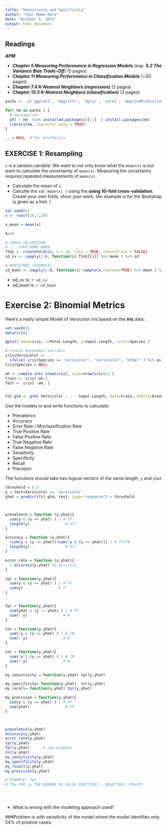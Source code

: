 ```yaml
---
title: "Sensitivity and Specificity"
author: "Your Name Here"
date: "October 5, 2015"
output: html_document
---
```



## Readings

***APM***

- ***Chapter 5 Measuring Performance in Regression Models*** (esp. ***5.2 The Variance Bias Trade-Off***)  (5 pages)
- ***Chapter 11 Measuring Performance in Classification Models*** (~20 pages)
- ***Chapter 7.4 K-Nearest Neighbors (regression)*** (2 pages)
- ***Chapter 13.5 K-Nearest Neighbors (classification)*** (3 pages)


```r
packs <-  c('ggplot2', 'magrittr', 'dplyr', 'caret', 'AppliedPredictiveModeling')

for( nm in packs ) { 
  # message(nm)
  if( ! nm  %in% installed.packages()[,1]  ) install.packages(nm)
  library(nm, character.only = TRUE)
}

.. = NULL  # For Aesthetics

```


## EXERCISE 1: Resampling

`x` is a random variable. We want to not only know what the `mean(x)` is but want to calculate the uncertainty of `mean(x)`.  Measuring the uncertainty requires repeated measurements of `mean(x)`.

- Calculate the mean of `x`.
- Calculte the `sd( mean(x) )` using the **using 10-fold cross-validation**.  Create your own folds, show your work. (An example is for the Bootstrap is given as a hint. )


```r
set.seed(1) 
x <- runif(20,1,20)

x_mean = mean(x)

k=10

# CROSS-VALIDATION
# ... YOUR WORK HWEW
flds <- createFolds(x, k = 10, list = TRUE, returnTrain = FALSE)
sd_cv <- sapply(1:k, function(i) flds[[i]] %>% mean ) %>% sd

# BOOTSTRAP (EXAMPLE)
sd_boot <- sapply(1:k, function(i) sample(x,replace=TRUE) %>% mean ) %>% sd

```


- sd_cv   is: `r sd_cv`
- sd_boot is: `r sd_boot`



# Exercise 2: Binomial Metrics

Here's a really simple Model of Versicolor iris based on the **iris** data :

```r
set.seed(1)
data(iris)

qplot( data=iris, x=Petal.Length, y=Sepal.Length, color=Species )

# Create Dependent Variable
iris$Versicolor <- 
  ifelse( iris$Species == 'versicolor', "versicolor", "other" ) %>% as.factor
iris$Species = NULL 

wh <- sample.int( nrow(iris), size=nrow(iris)/2 )
train <- iris[ wh,]
test <- iris[ -wh, ]


fit.glm <- glm( Versicolor ~ . - Sepal.Length, data=train, family=binomial )
```


Use the models to and write functions to calculate:

* Prevalence 
* Accuracy
* Error Rate / Misclassification Rate
* True Positive Rate  
* False Positive Rate
* True Negative Rate  
* False Negative Rate 
* Sensitivity 
* Specificity 
* Recall 
* Precision

The functions should take two logical vectors of the same length, `y` and `yhat`

```r

threshold = 0.5 
y = test$Versicolor == 'versicolor'
yhat = predict(fit.glm, test, type="response") > threshold



prevalence = function (y,yhat){
  sum(y & (y == yhat) ) / # TP
  length(y)                # All
}

accuracy = function (y,yhat){
  (sum(y & (y == yhat))+sum(!y & (y == yhat))) / # TP+TN
  length(y)                # All
}

error_rate = function (y,yhat){
  1-accuracy(y,yhat) #1-accuracy
}

tpr = function(y,yhat){
  sum(y & (y == yhat) ) / # TP
  sum(y)                # P
}


fpr = function(y,yhat){
  sum(yhat & (y != yhat) ) / # FP
  sum(! y)                # N
}

tnr = function(y,yhat){
  sum(!y & (y == yhat) ) / # TN
  sum(! y)                # N
}

tnr = function(y,yhat){
  sum(!y & (y == yhat) ) / # TN
  sum(! y)                # N
}

my_sensitivity = function(y,yhat) tpr(y,yhat)

my_specificity= function(y,yhat)  tnr(y,yhat)
my_recall= function(y,yhat) tpr(y,yhat)

my_precision = function(y,yhat){
  sum(y & (y == yhat) ) / # TP
  sum(yhat)                # PP
}



prevalence(y,yhat)
accuracy(y,yhat)
error_rate(y,yhat)
tpr(y,yhat)
fpr(y,yhat)      # See Example
tnr(y,yhat)
my_sensitivity(y,yhat)
my_specificity(y,yhat)
my_recall(y,yhat)
my_precision(y,yhat)

# EXAMPLE: fpr
# The FPR is THE NUMBER OF FALSE POSITIVES / NEGATIVES (TN+FP)





```

- What is wrong with the modeling approach used?

###Problem is with sensitivity of the model where the model identifies only 54% of positive cases.





